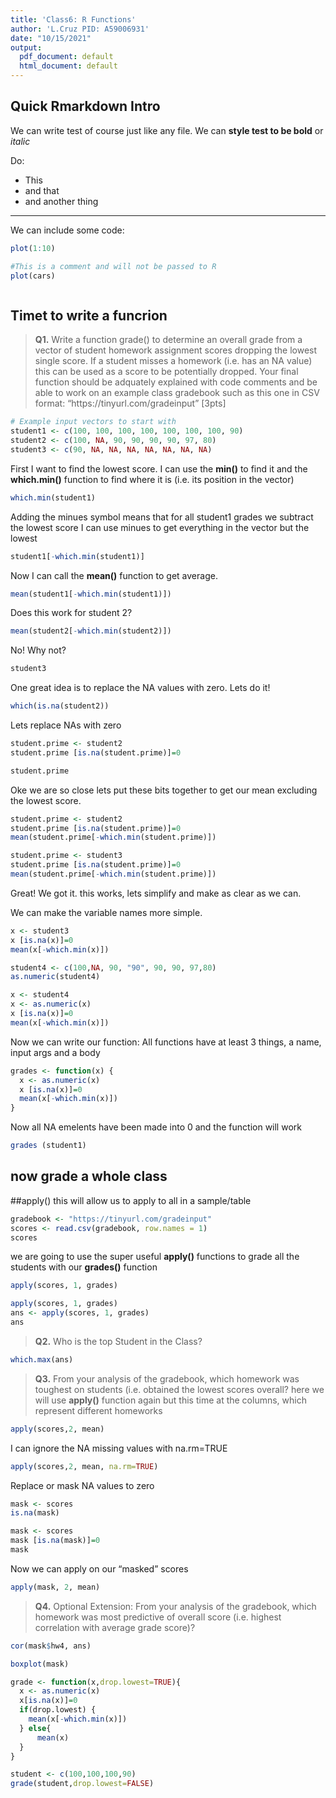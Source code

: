 ```yaml
---
title: 'Class6: R Functions'
author: 'L.Cruz PID: A59006931'
date: "10/15/2021"
output:
  pdf_document: default
  html_document: default
---
```


## Quick Rmarkdown Intro

We can write test of course just like any file. We can **style test to be bold** or *italic*

Do: 

- This 
- and that
- and another thing


---

We can include some code: 

```r
plot(1:10)
```

```r
#This is a comment and will not be passed to R 
plot(cars)
```

```r

```

## Timet to write a funcrion 

> **Q1.**  Write a function grade() to determine an overall grade from a vector of student homework assignment scores dropping the lowest single score. If a student misses a homework (i.e. has an NA value) this can be used as a score to be potentially dropped. Your final function should be adquately explained with code comments and be able to work on an example class gradebook such as this one in CSV format: “https://tinyurl.com/gradeinput” [3pts]


```r
# Example input vectors to start with
student1 <- c(100, 100, 100, 100, 100, 100, 100, 90) 
student2 <- c(100, NA, 90, 90, 90, 90, 97, 80) 
student3 <- c(90, NA, NA, NA, NA, NA, NA, NA)

```
First I want to find the lowest score. I can use the **min()** to find it and
the **which.min()** function to find where it is (i.e. its position in the vector)
```r
which.min(student1)
```
Adding the minues symbol means that for all student1 grades we subtract the lowest score
I can use minues to get everything in the vector but the lowest 

```r
student1[-which.min(student1)]
```

Now I can call the **mean()** function to get average. 

```r
mean(student1[-which.min(student1)])
```


Does this work for student 2?
```r
mean(student2[-which.min(student2)])
```
No! 
Why not? 

```r
student3
```
One great idea is to replace the NA values with zero. Lets do it! 

```r
which(is.na(student2))

```


Lets replace NAs with zero
```r
student.prime <- student2
student.prime [is.na(student.prime)]=0

student.prime

```


Oke we are so close lets put these bits together to get our mean excluding the lowest score. 
```r
student.prime <- student2
student.prime [is.na(student.prime)]=0
mean(student.prime[-which.min(student.prime)])
```

```r
student.prime <- student3
student.prime [is.na(student.prime)]=0
mean(student.prime[-which.min(student.prime)])
```
Great! We got it. this works, lets simplify and make as clear as we can.

We can make the variable names more simple. 

```r
x <- student3
x [is.na(x)]=0
mean(x[-which.min(x)])
```

```r
student4 <- c(100,NA, 90, "90", 90, 90, 97,80)
as.numeric(student4)

```

```r
x <- student4
x <- as.numeric(x)
x [is.na(x)]=0
mean(x[-which.min(x)])
```

Now we can write our function: 
All functions have at least 3 things, 
a name, input args and a body 

```r
grades <- function(x) {
  x <- as.numeric(x)
  x [is.na(x)]=0
  mean(x[-which.min(x)])
}
```

Now all NA emelents have been made into 0 and the function will work 

```r
grades (student1)
```

## now grade a whole class 

##apply() this will allow us to apply to all in a sample/table 

```r
gradebook <- "https://tinyurl.com/gradeinput"
scores <- read.csv(gradebook, row.names = 1)
scores
```


we are going to use the super useful **apply()** functions to grade all the students with our **grades()** function 
```r
apply(scores, 1, grades)
```

```r
apply(scores, 1, grades)
ans <- apply(scores, 1, grades)
ans
```


> **Q2.** Who is the top Student in the Class? 

```r
which.max(ans)
```


> **Q3.** From your analysis of the gradebook, which homework was toughest on students (i.e. obtained the lowest scores overall? here we will use **apply()** function again but this time at the columns, which represent different homeworks 

```r
apply(scores,2, mean) 

```


I can ignore the NA missing values with na.rm=TRUE

```r
apply(scores,2, mean, na.rm=TRUE)
```
Replace or mask NA values to zero
```r
mask <- scores
is.na(mask)


```

```r
mask <- scores
mask [is.na(mask)]=0
mask

```

Now we can apply on our "masked" scores


```r
apply(mask, 2, mean)
```


>**Q4.** Optional Extension: From your analysis of the gradebook, which homework was most predictive of overall score (i.e. highest correlation with average grade score)?

```r
cor(mask$hw4, ans)
```



```r
boxplot(mask)
```

```r
grade <- function(x,drop.lowest=TRUE){
  x <- as.numeric(x)
  x[is.na(x)]=0
  if(drop.lowest) {
    mean(x[-which.min(x)])
  } else{
      mean(x)
  }
}
```

```r
student <- c(100,100,100,90)
grade(student,drop.lowest=FALSE)
```




